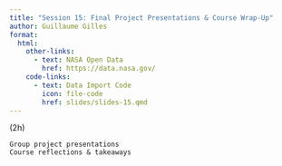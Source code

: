```yaml
---
title: "Session 15: Final Project Presentations & Course Wrap-Up"
author: Guillaume Gilles
format:
  html:
    other-links:
      - text: NASA Open Data
        href: https://data.nasa.gov/
    code-links:
      - text: Data Import Code
        icon: file-code
        href: slides/slides-15.qmd
---
```


 (2h)

    Group project presentations
    Course reflections & takeaways
